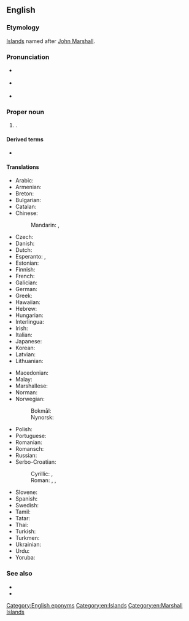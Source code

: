 ==English==

===Etymology===
[[Island]]s named after [[w:John Marshall (British captain)|John Marshall]].

===Pronunciation===
* {{a|UK}} {{IPA|en|/ˈmɑː.ʃəl ˈaɪ.ləndz/}}
* {{a|US}} {{IPA|en|/ˈmɑɹ.ʃəl ˈaɪ.ləndz/}}
* {{audio|en|en-us-Marshall Islands.ogg|Audio (US)}}

===Proper noun===
{{en-proper noun|head=[[Marshall]] [[island|Islands]]}}

# {{senseid|en|Q709}}{{place|en|country|cont/Oceania|official=Republic of the Marshall Islands}}.

====Derived terms====
* {{l|en|Marshallese}}

====Translations====
{{trans-top|id=Q709|Republic of the Marshall Islands}}
* Arabic: {{t|ar|جُزُر مَارْشَال|f-p|tr=juzur maršal}}
* Armenian: {{t|hy|Մարշալյան Կղզիներ|p}}
* Breton: {{t|br|Inizi Marshall}}
* Bulgarian: {{t|bg|Маршалови острови|m-p|sc=Cyrl}}
* Catalan: {{t+|ca|illes Marshall|f-p}}
* Chinese:
*: Mandarin: {{t+|cmn|馬紹爾群島|sc=Hani}}, {{t+|cmn|马绍尔群岛|tr=Mǎshào'ěr qúndǎo|sc=Hani}}
* Czech: {{t+|cs|Marshallovy ostrovy|m-p}}
* Danish: {{t+|da|Marshalløerne}}
* Dutch: {{t+|nl|Marshalleilanden}}
* Esperanto: {{t|eo|Marŝala Insularo}}, {{t|eo|Marŝaloj}}
* Estonian: {{t+|et|Marshalli Saared}}
* Finnish: {{t+|fi|Marshallinsaaret}}
* French: {{t+|fr|îles Marshall|f-p}}
* Galician: {{t+|gl|Illas Marshall}}
* German: {{t+|de|Marshallinseln}}
* Greek: {{t+|el|Νήσοι Μάρσαλ|f-p|sc=Grek}}
* Hawaiian: {{t|haw|Mākala ʻAilana}}
* Hebrew: {{t|he|איי מרשל|tr=Iyey Marshal|sc=Hebr}}
* Hungarian: {{t|hu|Marsall-szigetek}}
* Interlingua: {{t|ia|Insulas Marshall}}
* Irish: {{t|ga|Oileáin Marshall|m-p}}
* Italian: {{t|it|Isole Marshall|f-p}}
* Japanese: {{t+|ja|マーシャル諸島|tr=Māsharu shotō}}
* Korean: {{t+|ko|^마셜 제도}}
* Latvian: {{t|lv|Māršala Salas|f-p}}
* Lithuanian: {{t|lt|Maršalo Salos}}
{{trans-mid}}
* Macedonian: {{t|mk|Маршалови Острови|m-p}}
* Malay: {{t|ms|Kepulauan Marshall}}
* Marshallese: {{t|mh|Aelōn̄ in M̧ajeļ}}
* Norman: {{t|nrf|Îles Marshall|f-p}}
* Norwegian:
*: Bokmål: {{t|nb|Marshalløyene}}
*: Nynorsk: {{t|nn|Marshalløyane}}
* Polish: {{t+|pl|Wyspy Marshalla}}
* Portuguese: {{t+|pt|Ilhas Marshall}}
* Romanian: {{t+|ro|Insulele Marshall}}
* Romansch: {{t|rm|Inslas da Marshall|f-p}}
* Russian: {{t|ru|Марша́лловы Остро́ва|m-p}}
* Serbo-Croatian:
*: Cyrillic: {{t|sh|Маршалова Острва|n-p}}, {{t|sh|Маршалска острва}}
*: Roman: {{t|sh|Maršalova Ostrva|n-p}}, {{t|sh|Maršalska ostrva}}, {{t+|sh|Maršalovi Otoci}}
* Slovene: {{t|sl|Marshallovi otoki}}
* Spanish: {{t+|es|Islas Marshall|f-p}}
* Swedish: {{t+|sv|Marshallöarna}}
* Tamil: {{t|ta|மார்ஷல் தீவுகள்|sc=Taml}}
* Tatar: {{t|tt|Marshall Utırawları|sc=Cyrl}}
* Thai: {{t+|th|หมู่เกาะมาร์แชลล์}}
* Turkish: {{t+|tr|Marshall Adaları}}
* Turkmen: {{t|tk|Marşal Adalary}}
* Ukrainian: {{t|uk|Маршалові острови|sc=Cyrl}}
* Urdu: {{t|ur|مارشل آئلینڈ|tr=mārśal āilaiṇḍ|sc=ur-Arab}}
* Yoruba: {{t|yo|Etikun Máṣali}}
{{trans-bottom}}

===See also===
* {{l|en|Appendix:Countries of the world|Countries of the world}}
* {{projectlink|wikipedia}}

[[Category:English eponyms]]
[[Category:en:Islands]]
[[Category:en:Marshall Islands]]